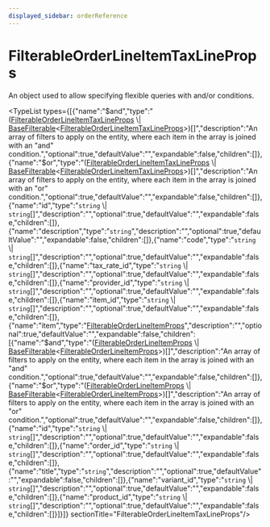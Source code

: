 ```yaml
---
displayed_sidebar: orderReference
---
```



# FilterableOrderLineItemTaxLineProps

An object used to allow specifying flexible queries with and/or conditions.

<TypeList types={[{"name":"$and","type":"([FilterableOrderLineItemTaxLineProps](order.FilterableOrderLineItemTaxLineProps.mdx) \\| [BaseFilterable](order.BaseFilterable.mdx)&#60;[FilterableOrderLineItemTaxLineProps](order.FilterableOrderLineItemTaxLineProps.mdx)&#62;)[]","description":"An array of filters to apply on the entity, where each item in the array is joined with an \"and\" condition.","optional":true,"defaultValue":"","expandable":false,"children":[]},{"name":"$or","type":"([FilterableOrderLineItemTaxLineProps](order.FilterableOrderLineItemTaxLineProps.mdx) \\| [BaseFilterable](order.BaseFilterable.mdx)&#60;[FilterableOrderLineItemTaxLineProps](order.FilterableOrderLineItemTaxLineProps.mdx)&#62;)[]","description":"An array of filters to apply on the entity, where each item in the array is joined with an \"or\" condition.","optional":true,"defaultValue":"","expandable":false,"children":[]},{"name":"id","type":"`string` \\| `string`[]","description":"","optional":true,"defaultValue":"","expandable":false,"children":[]},{"name":"description","type":"`string`","description":"","optional":true,"defaultValue":"","expandable":false,"children":[]},{"name":"code","type":"`string` \\| `string`[]","description":"","optional":true,"defaultValue":"","expandable":false,"children":[]},{"name":"tax_rate_id","type":"`string` \\| `string`[]","description":"","optional":true,"defaultValue":"","expandable":false,"children":[]},{"name":"provider_id","type":"`string` \\| `string`[]","description":"","optional":true,"defaultValue":"","expandable":false,"children":[]},{"name":"item_id","type":"`string` \\| `string`[]","description":"","optional":true,"defaultValue":"","expandable":false,"children":[]},{"name":"item","type":"[FilterableOrderLineItemProps](order.FilterableOrderLineItemProps.mdx)","description":"","optional":true,"defaultValue":"","expandable":false,"children":[{"name":"$and","type":"([FilterableOrderLineItemProps](order.FilterableOrderLineItemProps.mdx) \\| [BaseFilterable](order.BaseFilterable.mdx)&#60;[FilterableOrderLineItemProps](order.FilterableOrderLineItemProps.mdx)&#62;)[]","description":"An array of filters to apply on the entity, where each item in the array is joined with an \"and\" condition.","optional":true,"defaultValue":"","expandable":false,"children":[]},{"name":"$or","type":"([FilterableOrderLineItemProps](order.FilterableOrderLineItemProps.mdx) \\| [BaseFilterable](order.BaseFilterable.mdx)&#60;[FilterableOrderLineItemProps](order.FilterableOrderLineItemProps.mdx)&#62;)[]","description":"An array of filters to apply on the entity, where each item in the array is joined with an \"or\" condition.","optional":true,"defaultValue":"","expandable":false,"children":[]},{"name":"id","type":"`string` \\| `string`[]","description":"","optional":true,"defaultValue":"","expandable":false,"children":[]},{"name":"order_id","type":"`string` \\| `string`[]","description":"","optional":true,"defaultValue":"","expandable":false,"children":[]},{"name":"title","type":"`string`","description":"","optional":true,"defaultValue":"","expandable":false,"children":[]},{"name":"variant_id","type":"`string` \\| `string`[]","description":"","optional":true,"defaultValue":"","expandable":false,"children":[]},{"name":"product_id","type":"`string` \\| `string`[]","description":"","optional":true,"defaultValue":"","expandable":false,"children":[]}]}]}  sectionTitle="FilterableOrderLineItemTaxLineProps"/>
